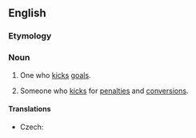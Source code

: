 ==English==

===Etymology===
{{compound|en|goal|kicker}}

===Noun===
{{en-noun}}
# {{lb|en|sports}} One who [[kick]]s [[goal]]s.
# {{lb|en|rugby}} Someone who [[kick]]s for [[penalty|penalties]] and [[conversion]]s.

====Translations====
{{trans-top|rugby player}}
* Czech: {{t+|cs|kopáč|m}}
{{trans-mid}}
{{trans-bottom}}